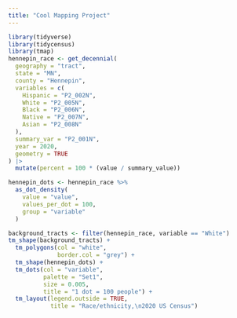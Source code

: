 ```yaml
---
title: "Cool Mapping Project"
---
```


```r
library(tidyverse)
library(tidycensus)
library(tmap)
hennepin_race <- get_decennial(
  geography = "tract",
  state = "MN",
  county = "Hennepin",
  variables = c(
    Hispanic = "P2_002N",
    White = "P2_005N",
    Black = "P2_006N",
    Native = "P2_007N",
    Asian = "P2_008N"
  ),
  summary_var = "P2_001N",
  year = 2020,
  geometry = TRUE
) |>
  mutate(percent = 100 * (value / summary_value))
```

```r
hennepin_dots <- hennepin_race %>%
  as_dot_density(
    value = "value",
    values_per_dot = 100,
    group = "variable"
  )
```

```r
background_tracts <- filter(hennepin_race, variable == "White")
tm_shape(background_tracts) + 
  tm_polygons(col = "white", 
              border.col = "grey") + 
  tm_shape(hennepin_dots) +
  tm_dots(col = "variable", 
          palette = "Set1",
          size = 0.005, 
          title = "1 dot = 100 people") + 
  tm_layout(legend.outside = TRUE,
            title = "Race/ethnicity,\n2020 US Census")
```

